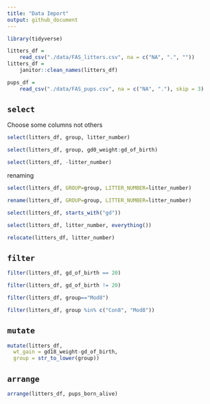 ```yaml
---
title: "Data Import"
output: github_document
---
```


```r
library(tidyverse)
```

```r

litters_df = 
    read_csv("./data/FAS_litters.csv", na = c("NA", ".", ""))
litters_df = 
    janitor::clean_names(litters_df)

pups_df = 
    read_csv("./data/FAS_pups.csv", na = c("NA", "."), skip = 3)
```
## `select`
Choose some columns not others
```r
select(litters_df, group, litter_number)
```
```r
select(litters_df, group, gd0_weight:gd_of_birth)
```
```r
select(litters_df, -litter_number)
```
renaming
```r
select(litters_df, GROUP=group, LITTER_NUMBER=litter_number)
```
```r
rename(litters_df, GROUP=group, LITTER_NUMBER=litter_number)
```
```r
select(litters_df, starts_with("gd"))
```

```r
select(litters_df, litter_number, everything())
```
```r
relocate(litters_df, litter_number)
```


## `filter`

```r
filter(litters_df, gd_of_birth == 20)
```
```r
filter(litters_df, gd_of_birth != 20)
```
```r
filter(litters_df, group=="Mod8")
```

```r
filter(litters_df, group %in% c("Con8", "Mod8"))
```
## `mutate`
```r
mutate(litters_df,
  wt_gain = gd18_weight-gd_of_birth,
  group = str_to_lower(group))
```

## `arrange`

```r
arrange(litters_df, pups_born_alive)


```


